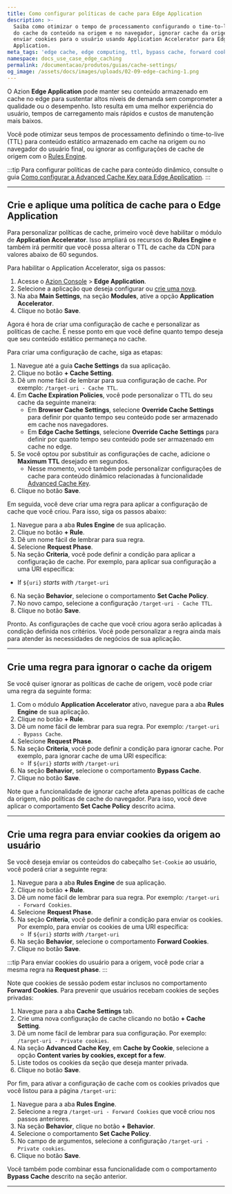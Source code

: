 ```yaml
---
title: Como configurar políticas de cache para Edge Application
description: >-
  Saiba como otimizar o tempo de processamento configurando o time-to-live (TTL)
  do cache do conteúdo na origem e no navegador, ignorar cache da origem, ou
  enviar cookies para o usuário usando Application Accelerator para Edge
  Application.
meta_tags: 'edge cache, edge computing, ttl, bypass cache, forward cookies'
namespace: docs_use_case_edge_caching
permalink: /documentacao/produtos/guias/cache-settings/
og_image: /assets/docs/images/uploads/02-09-edge-caching-1.png
---
```



<InterfaceNote />

O Azion **Edge Application** pode manter seu conteúdo armazenado em cache no edge para sustentar altos níveis de demanda sem comprometer a qualidade ou o desempenho. Isto resulta em uma melhor experiência do usuário, tempos de carregamento mais rápidos e custos de manutenção mais baixos.

Você pode otimizar seus tempos de processamento definindo o time-to-live (TTL) para conteúdo estático armazenado em cache na origem ou no navegador do usuário final, ou ignorar as configurações de cache de origem com o [Rules Engine](/pt-br/documentacao/produtos/build/edge-application/rules-engine/).

:::tip
Para configurar políticas de cache para conteúdo dinâmico, consulte o guia [Como configurar a Advanced Cache Key para Edge Application](/pt-br/documentacao/produtos/guias/advanced-cache-key/).
:::

---

## Crie e aplique uma política de cache para o Edge Application

Para personalizar políticas de cache, primeiro você deve habilitar o módulo de **Application Accelerator**. Isso ampliará os recursos do **Rules Engine** e também irá permitir que você possa alterar o TTL de cache da CDN para valores abaixo de 60 segundos.

Para habilitar o Application Accelerator, siga os passos:

1. Acesse o [Azion Console](/pt-br/documentacao/produtos/guias/como-acessar-o-azion-console/) > **Edge Application**.
2. Selecione a aplicação que deseja configurar ou [crie uma nova](/pt-br/documentacao/produtos/guias/build/criar-uma-aplicacao/).
3. Na aba **Main Settings**, na seção **Modules**, ative a opção **Application Accelerator**.
4. Clique no botão **Save**.

Agora é hora de criar uma configuração de cache e personalizar as políticas de cache. É nesse ponto em que você define quanto tempo deseja que seu conteúdo estático permaneça no cache.

Para criar uma configuração de cache, siga as etapas:

1. Navegue até a guia **Cache Settings** da sua aplicação.
2. Clique no botão **+ Cache Setting**.
3. Dê um nome fácil de lembrar para sua configuração de cache. Por exemplo: `/target-uri - Cache TTL`.
4. Em **Cache Expiration Policies**, você pode personalizar o TTL do seu cache da seguinte maneira:
   - Em **Browser Cache Settings**, selecione **Override Cache Settings** para definir por quanto tempo seu conteúdo pode ser armazenado em cache nos navegadores.
   - Em **Edge Cache Settings**, selecione **Override Cache Settings** para definir por quanto tempo seu conteúdo pode ser armazenado em cache no edge.
5. Se você optou por substituir as configurações de cache, adicione o **Maximum TTL** desejado em segundos.
   - Nesse momento, você também pode personalizar configurações de cache para conteúdo dinâmico relacionadas à funcionalidade [Advanced Cache Key](/pt-br/documentacao/produtos/build/edge-application/application-accelerator/#advanced-cache-key).
6. Clique no botão **Save**.


Em seguida, você deve criar uma regra para aplicar a configuração de cache que você criou. Para isso, siga os passos abaixo:

1. Navegue para a aba **Rules Engine** de sua aplicação.
2. Clique no botão **+ Rule**.
3. Dê um nome fácil de lembrar para sua regra.
4. Selecione **Request Phase**.
5. Na seção **Criteria**, você pode definir a condição para aplicar a configuração de cache. Por exemplo, para aplicar sua configuração a uma URI específica:
-   If `${uri}` *starts with* `/target-uri`
6. Na seção **Behavior**, selecione o comportamento **Set Cache Policy**.
7. No novo campo, selecione a configuração `/target-uri - Cache TTL`.
8. Clique no botão **Save**.


Pronto. As configurações de cache que você criou agora serão aplicadas à condição definida nos critérios. Você pode personalizar a regra ainda mais para atender às necessidades de negócios de sua aplicação.

---

## Crie uma regra para ignorar o cache da origem

Se você quiser ignorar as políticas de cache de origem, você pode criar uma regra da seguinte forma:

1. Com o módulo **Application Accelerator** ativo, navegue para a aba **Rules Engine** de sua aplicação.
2. Clique no botão **+ Rule**.
3. Dê um nome fácil de lembrar para sua regra. Por exemplo: `/target-uri - Bypass Cache`.
4. Selecione **Request Phase**.
5. Na seção **Criteria**, você pode definir a condição para ignorar cache. Por exemplo, para ignorar cache de uma URI específica:
   - If `${uri}` *starts with* `/target-uri`
6. Na seção **Behavior**, selecione o comportamento **Bypass Cache**.
7. Clique no botão **Save**.

Note que a funcionalidade de ignorar cache afeta apenas políticas de cache da origem, não políticas de cache do navegador. Para isso, você deve aplicar o comportamento **Set Cache Policy** descrito acima.

<LinkButton link="/pt-br/documentacao/produtos/build/edge-application/rules-engine/#bypass-cache" label="Saiba mais sobre Bypass Cache" severity="secondary" />

---

## Crie uma regra para enviar cookies da origem ao usuário


Se você deseja enviar os conteúdos do cabeçalho `Set-Cookie` ao usuário, você poderá criar a seguinte regra:

1. Navegue para a aba **Rules Engine** de sua aplicação.
2. Clique no botão **+ Rule**.
3. Dê um nome fácil de lembrar para sua regra. Por exemplo: `/target-uri - Forward Cookies`.
4. Selecione **Request Phase**.
5. Na seção **Criteria**, você pode definir a condição para enviar os cookies. Por exemplo, para enviar os cookies de uma URI específica:
   - If `${uri}` *starts with* `/target-uri`
6. Na seção **Behavior**, selecione o comportamento **Forward Cookies**.
7. Clique no botão **Save**.

:::tip
Para enviar cookies do usuário para a origem, você pode criar a mesma regra na **Request phase**.
:::

Note que cookies de sessão podem estar inclusos no comportamento **Forward Cookies**. Para prevenir que usuários recebam cookies de seções privadas:

1. Navegue para a aba **Cache Settings** tab.
2. Crie uma nova configuração de cache clicando no botão **+ Cache Setting**.
3. Dê um nome fácil de lembrar para sua configuração. Por exemplo: `/target-uri - Private cookies`.
4. Na seção **Advanced Cache Key**, em **Cache by Cookie**, selecione a opção **Content varies by cookies, except for a few**.
5. Liste todos os cookies da seção que deseja manter privada.
6. Clique no botão **Save**.

Por fim, para ativar a configuração de cache com os cookies privados que você listou para a página `/target-uri`:

1. Navegue para a aba **Rules Engine**.
2. Selecione a regra `/target-uri - Forward Cookies` que você criou nos passos anteriores.
3. Na seção **Behavior**, clique no botão **+ Behavior**.
4. Selecione o comportamento **Set Cache Policy**.
5. No campo de argumentos, selecione a configuração `/target-uri - Private cookies`.
6. Clique no botão **Save**.

Você também pode combinar essa funcionalidade com o comportamento **Bypass Cache** descrito na seção anterior.

---
